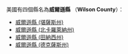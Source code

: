 美國有四個縣名為'''威爾遜縣''' （'''Wilson County'''）：
* [[威爾遜縣_(堪薩斯州)|威爾遜縣 (堪薩斯州)]]
* [[威爾遜縣_(北卡羅萊納州)|威爾遜縣 (北卡羅萊納州)]]
* [[威爾遜縣_(田納西州)|威爾遜縣 (田納西州)]]
* [[威爾遜縣_(德克薩斯州)|威爾遜縣 (德克薩斯州)]]
{{disambig|W威爾遜縣|Cat=四字县名消歧义}}
